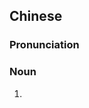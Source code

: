 {{also|班禅}}
==Chinese==
{{zh-forms|s=班禅}}

===Pronunciation===
{{zh-pron
|m=bānchán
|c=baan1 sim4
|cat=n
}}

===Noun===
{{zh-noun}}

# {{lb|zh|Buddhism}} {{zh-short|班禪喇嘛|[[Panchen Lama]]}}